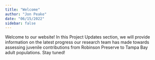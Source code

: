 ```yaml
---
title: "Welcome"
author: "Jon Peake"
date: "06/15/2022"
sidebar: false
---
```


Welcome to our website! In this Project Updates section, we will provide information on the latest progress our research team has made towards assessing juvenile contributions from Robinson Preserve to Tampa Bay adult populations. Stay tuned!
